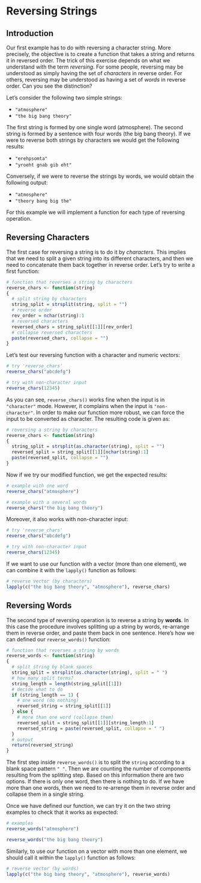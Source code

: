# Reversing Strings {#reversing}

## Introduction

Our first example has to do with reversing a character string. More precisely, the objective is to create a function that takes a string and returns it in reversed order. The trick of this exercise depends on what we understand with the term _reversing_. For some people, reversing may be understood as simply having the set of _characters_ in reverse order. For others, reversing may be understood as having a set of _words_ in reverse order. Can you see the distinction?

Let's consider the following two simple strings:

- `"atmosphere"`
- `"the big bang theory"`

The first string is formed by one single word (atmosphere). The second string is formed by a sentence with four words (the big bang theory). If we were to reverse both strings by characters we would get the following results:

- `"erehpsomta"`
- `"yroeht gnab gib eht"`


Conversely, if we were to reverse the strings by words, we would obtain the following output:

- `"atmosphere"`
- `"theory bang big the"`

For this example we will implement a function for each type of reversing operation.


## Reversing Characters

The first case for reversing a string is to do it by _characters_. This implies that we need to split a given string into its different characters, and then we need to concatenate them back together in reverse order. Let's try to write a first function:

```r
# function that reverses a string by characters
reverse_chars <- function(string)
{
  # split string by characters
  string_split = strsplit(string, split = "")
  # reverse order
  rev_order = nchar(string):1
  # reversed characters
  reversed_chars = string_split[[1]][rev_order]
  # collapse reversed characters
  paste(reversed_chars, collapse = "")
} 
```

Let's test our reversing function with a character and numeric vectors:

```r
# try 'reverse_chars'
reverse_chars("abcdefg")

# try with non-character input
reverse_chars(12345)
```

As you can see, `reverse_chars()` works fine when the input is in `"character"` mode. However, it complains when the input is `"non-character"`. In order to make our function more robust, we can force the input to be converted as character. The resulting code is given as:

```r
# reversing a string by characters
reverse_chars <- function(string)
{
  string_split = strsplit(as.character(string), split = "")
  reversed_split = string_split[[1]][nchar(string):1]
  paste(reversed_split, collapse = "")
} 
```

Now if we try our modified function, we get the expected results:

```r
# example with one word
reverse_chars("atmosphere")

# example with a several words
reverse_chars("the big bang theory")
```

Moreover, it also works with non-character input:

```r
# try 'reverse_chars'
reverse_chars("abcdefg")

# try with non-character input
reverse_chars(12345)
```

If we want to use our function with a vector (more than one element), we can combine it with the `lapply()` function as follows:

```r
# reverse vector (by characters)
lapply(c("the big bang theory", "atmosphere"), reverse_chars)
```


## Reversing Words

The second type of reversing operation is to reverse a string by __words__. In this case the procedure involves splitting up a string by words, re-arrange them in reverse order, and paste them back in one sentence. Here's how we can defined our `reverse_words()` function:

```r
# function that reverses a string by words
reverse_words <- function(string)
{
  # split string by blank spaces
  string_split = strsplit(as.character(string), split = " ")
  # how many split terms?
  string_length = length(string_split[[1]])
  # decide what to do
  if (string_length == 1) {
    # one word (do nothing)
    reversed_string = string_split[[1]]
  } else {
    # more than one word (collapse them)
    reversed_split = string_split[[1]][string_length:1]
    reversed_string = paste(reversed_split, collapse = " ")
  }
  # output
  return(reversed_string)
} 
```

The first step inside `reverse_words()` is to split the `string` according to a blank space pattern `" "`. Then we are counting the number of components resulting from the splitting step. Based on this information there are two options. If there is only one word, then there is nothing to do. If we have more than one words, then we need to re-arrenge them in reverse order and collapse them in a single string.

Once we have defined our function, we can try it on the two string examples to check that it works as expected:

```r
# examples
reverse_words("atmosphere")

reverse_words("the big bang theory")
```

Similarly, to use our function on a vector with more than one element, we should call it within the `lapply()` function as follows:

```r
# reverse vector (by words)
lapply(c("the big bang theory", "atmosphere"), reverse_words)
```



